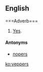 ==English=====Adverb===
{{en-adv|-}}

# {{informal}}<!--slang?--> [[yes|Yes]].

====Antonyms====
* [[nopers]]

[[ko:yeppers]]